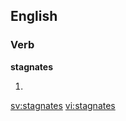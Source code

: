 
==English==

===Verb===
'''stagnates'''

# {{third-person singular of|[[stagnate]]}}

[[sv:stagnates]]
[[vi:stagnates]]